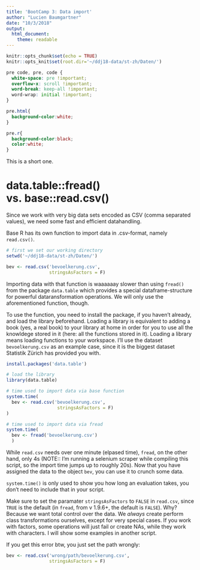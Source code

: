 ```yaml
---
title: 'BootCamp 3: Data import'
author: "Lucien Baumgartner"
date: "10/3/2018"
output: 
  html_document:
    theme: readable 
---
```


```r
knitr::opts_chunk$set(echo = TRUE)
knitr::opts_knit$set(root.dir='~/ddj18-data/st-zh/Daten/')
```

```css
pre code, pre, code {
  white-space: pre !important;
  overflow-x: scroll !important;
  word-break: keep-all !important;
  word-wrap: initial !important;
}

pre.html{
  background-color:white;
}

pre.r{
  background-color:black;
  color:white;
}
```

This is a short one.

# data.table::fread() vs. base::read.csv()

Since we work with very big data sets encoded as CSV (comma separated values), we need some fast and efficient datahandling. 

Base R has its own function to import data in .csv-format, namely `read.csv()`. 

```r
# first we set our working directory
setwd('~/ddj18-data/st-zh/Daten/')
```
```r
bev <- read.csv('bevoelkerung.csv', 
                stringsAsFactors = F)
```


Importing data with that function is waaaaaay slower than using `fread()` from the package `data.table` which provides a special dataframe-structure for powerful dataransformation operations. We will only use the aforementioned function, though.

To use the function, you need to install the package, if you haven't already, and load the library beforehand. Loading a library is equivalent to adding a book (yes, a real book) to your library at home in order for you to use all the knowldege stored in it (here: all the functions stored in it). Loading a library means loading functions to your workspace. I'll use the dataset `bevoelkerung.csv` as an example case, since it is the biggest dataset Statistik Zürich has provided you with.

```r
install.packages('data.table')
```

```r
# load the library
library(data.table)

# time used to import data via base function
system.time(
  bev <- read.csv('bevoelkerung.csv',
                   stringsAsFactors = F)
)

# time used to import data via fread
system.time(
  bev <- fread('bevoelkerung.csv')
  )
```

While `read.csv` needs over one minute (elpased time), `fread`, on the other hand, only 4s (NOTE:: I'm running a selenium scraper while compiling this script, so the import time jumps up to roughly 20s). Now that you have assigned the data to the object `bev`, you can use it to crunch some data.

`system.time()` is only used to show you how long an evaluation takes, you don't need to include that in your script.

Make sure to set the paramater `stringsAsFactors` to `FALSE` in `read.csv`, since `TRUE` is the default (in `fread`, from v 1.9.6+, the default is `FALSE`). Why? Because we want total control over the data. We *always* create perform class transformations ourselves, except for very special cases. If you work with factors, some operations will just fail or create NAs, while they work with characters. I will show some examples in another script.

If you get this error btw, you just set the path wrongly:

```r
bev <- read.csv('wrong/path/bevoelkerung.csv', 
                stringsAsFactors = F)
```